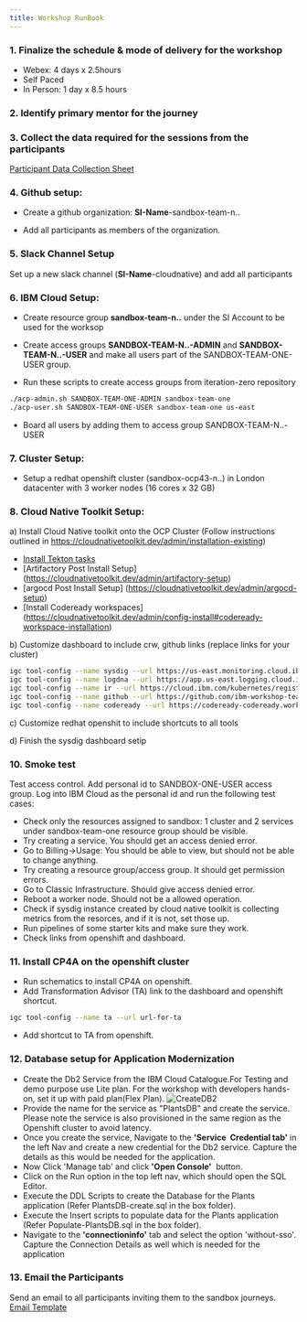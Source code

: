 ```yaml
---
title: Workshop RunBook
---
```


### 1. Finalize the schedule & mode of delivery for the workshop 
- Webex: 4 days x 2.5hours
- Self Paced
- In Person: 1 day x 8.5 hours

### 2. Identify primary mentor for the journey 

### 3.  Collect the data required for the sessions from the participants
[Participant Data Collection Sheet](Participant_Data_Sheet.xlsx)

### 4.  Github setup:

- Create a github organization: **SI-Name**-sandbox-team-n..

- Add all participants as members of the organization.

### 5. Slack Channel Setup 

Set up a new slack channel (**SI-Name**-cloudnative) and add all participants

### 6. IBM Cloud Setup: 

- Create resource group **sandbox-team-n..** under the SI Account to be used for the worksop

- Create access groups **SANDBOX-TEAM-N..-ADMIN** and **SANDBOX-TEAM-N..-USER** and make all users part of the SANDBOX-TEAM-ONE-USER group.

- Run these scripts to create access groups from iteration-zero repository
```bash
./acp-admin.sh SANDBOX-TEAM-ONE-ADMIN sandbox-team-one
./acp-user.sh SANDBOX-TEAM-ONE-USER sandbox-team-one us-east
```
- Board all users by adding them to access group SANDBOX-TEAM-N..-USER 

### 7. Cluster Setup:
- Setup a redhat openshift cluster (sandbox-ocp43-n..) in London datacenter with 3 worker nodes (16 cores x 32 GB)

### 8. Cloud Native Toolkit Setup:

a) Install Cloud Native toolkit onto the OCP Cluster (Follow instructions outlined in https://cloudnativetoolkit.dev/admin/installation-existing)

- [Install Tekton tasks](https://github.com/IBM/ibm-garage-tekton-tasks/tree/master)
- [Artifactory Post Install Setup] (https://cloudnativetoolkit.dev/admin/artifactory-setup)
- [argocd Post Install Setup] (https://cloudnativetoolkit.dev/admin/argocd-setup)
- [Install Codeready workspaces] (https://cloudnativetoolkit.dev/admin/config-install#codeready-workspace-installation)

b) Customize dashboard to include crw, github links (replace links for your cluster)
```bash
igc tool-config --name sysdig --url https://us-east.monitoring.cloud.ibm.com/api/oauth/openid/IBM/0f42478cb66d4ce0b11c9168b02c5690/e0caebc1-92c0-46a5-b6d0-ef4ba28bd5ed
igc tool-config --name logdna --url https://app.us-east.logging.cloud.ibm.com/ext/ibm-sso/38d0b85d06
igc tool-config --name ir --url https://cloud.ibm.com/kubernetes/registry/main/start
igc tool-config --name github --url https://github.com/ibm-workshop-team-one
igc tool-config --name codeready --url https://codeready-codeready.workshop-ocp43-one-3b1fc50af0b2002f0241bdf5d2432efd-0000.sjc03.containers.appdomain.cloud/dashboard/
```

c) Customize redhat openshit to include shortcuts to all tools

d) Finish the sysdig dashboard setip

### 10. Smoke test 

Test access control.
Add personal id to SANDBOX-ONE-USER access group. 
Log into IBM Cloud as the personal id and run the following test cases:

- Check only the resources assigned to sandbox: 1 cluster and 2 services under sandbox-team-one resource group should be visible.
- Try creating a service. You should get an access denied error.
- Go to Billing->Usage: You should be able to view, but should not be able to change anything.
- Try creating a resource group/access group. It should get permission errors.
- Go to Classic Infrastructure. Should give access denied error.
- Reboot a worker node. Should not be a allowed operation.
- Check if sysdig instance created by cloud native toolkit is collecting metrics from the resorces, and if it is not, set those up.
- Run pipelines of some starter kits and make sure they work.
- Check links from openshift and dashboard.

### 11. Install CP4A on the openshift cluster

- Run schematics to install CP4A on openshift.
- Add Transformation Advisor (TA) link to the dashboard and openshift shortcut.
```bash
igc tool-config --name ta --url url-for-ta
```
- Add shortcut to TA from openshift.

### 12. Database setup for Application Modernization
- Create the Db2 Service from the IBM Cloud Catalogue.For Testing and demo purpose use Lite plan. For the workshop with developers hands-on, set it up with paid plan(Flex Plan).
![CreateDB2](./05SandBoxRunBook.png)
- Provide the name for the service as "PlantsDB" and create the service.  Please note the service is also provisioned in the same region as the Openshift cluster to avoid latency.
- Once you create the service, Navigate to the **'Service  Credential tab'** in the left Nav and create a new credential for the Db2 service. Capture the details as this would be needed for the application.
- Now Click 'Manage tab' and click **'Open Console'**  button.
- Click on the Run option in the top left nav, which should open the SQL Editor.
- Execute the DDL Scripts to create the Database for the Plants application (Refer PlantsDB-create.sql in the box folder).
- Execute the Insert scripts to populate data for the Plants application (Refer Populate-PlantsDB.sql in the box folder).
- Navigate to the **'connectioninfo'** tab and select the option 'without-sso'. Capture the Connection Details as well which is needed for the application

### 13.  Email the Participants 

Send an email to all participants inviting them to the sandbox journeys.
[Email Template](emailtemplate.txt)